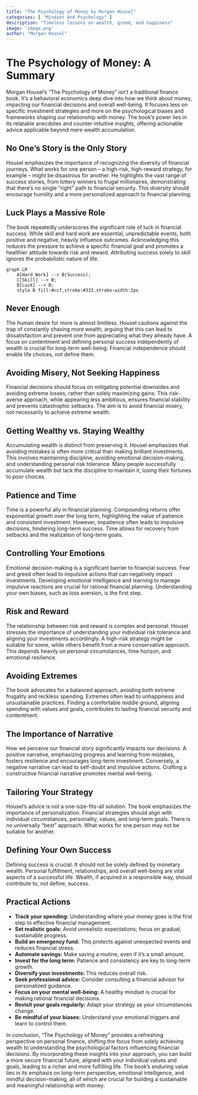 ```yaml
---
title: "The Psychology of Money by Morgan Housel"
categories: [ "Mindset And Psychology" ]
description: "Timeless lessons on wealth, greed, and happiness"
image: 'image.png'
author: "Morgan Housel"
---
```

# The Psychology of Money: A Summary

Morgan Housel's "The Psychology of Money" isn't a traditional finance book. It's a behavioral economics deep dive into how we think about money, impacting our financial decisions and overall well-being.  It focuses less on specific investment strategies and more on the psychological biases and frameworks shaping our relationship with money. The book's power lies in its relatable anecdotes and counter-intuitive insights, offering actionable advice applicable beyond mere wealth accumulation.


## No One's Story is the Only Story

Housel emphasizes the importance of recognizing the diversity of financial journeys.  What works for one person – a high-risk, high-reward strategy, for example – might be disastrous for another.  He highlights the vast range of success stories, from lottery winners to frugal millionaires, demonstrating that there's no single "right" path to financial security. This diversity should encourage humility and a more personalized approach to financial planning.

## Luck Plays a Massive Role

The book repeatedly underscores the significant role of luck in financial success.  While skill and hard work are essential, unpredictable events, both positive and negative, heavily influence outcomes.  Acknowledging this reduces the pressure to achieve a specific financial goal and promotes a healthier attitude towards risk and reward. Attributing success solely to skill ignores the probabilistic nature of life.

```mermaid
graph LR
    A[Hard Work] --> B(Success);
    C[Skill] --> B;
    D[Luck] --> B;
    style B fill:#ccf,stroke:#333,stroke-width:2px
```


## Never Enough

The human desire for more is almost limitless.  Housel cautions against the trap of constantly chasing more wealth, arguing that this can lead to dissatisfaction and prevent one from appreciating what they already have.  A focus on contentment and defining personal success independently of wealth is crucial for long-term well-being.  Financial independence should enable life choices, not define them.


## Avoiding Misery, Not Seeking Happiness

Financial decisions should focus on mitigating potential downsides and avoiding extreme losses, rather than solely maximizing gains.  This risk-averse approach, while appearing less ambitious, ensures financial stability and prevents catastrophic setbacks.  The aim is to avoid financial misery, not necessarily to achieve extreme wealth.


## Getting Wealthy vs. Staying Wealthy

Accumulating wealth is distinct from preserving it.  Housel emphasizes that avoiding mistakes is often more critical than making brilliant investments.  This involves maintaining discipline, avoiding emotional decision-making, and understanding personal risk tolerance.  Many people successfully accumulate wealth but lack the discipline to maintain it, losing their fortunes to poor choices.

## Patience and Time

Time is a powerful ally in financial planning.  Compounding returns offer exponential growth over the long term, highlighting the value of patience and consistent investment.  However, impatience often leads to impulsive decisions, hindering long-term success.  Time allows for recovery from setbacks and the realization of long-term goals.


## Controlling Your Emotions

Emotional decision-making is a significant barrier to financial success.  Fear and greed often lead to impulsive actions that can negatively impact investments.  Developing emotional intelligence and learning to manage impulsive reactions are crucial for rational financial planning.  Understanding your own biases, such as loss aversion, is the first step.

## Risk and Reward

The relationship between risk and reward is complex and personal.  Housel stresses the importance of understanding your individual risk tolerance and aligning your investments accordingly.  A high-risk strategy might be suitable for some, while others benefit from a more conservative approach.  This depends heavily on personal circumstances, time horizon, and emotional resilience.

## Avoiding Extremes

The book advocates for a balanced approach, avoiding both extreme frugality and reckless spending.  Extremes often lead to unhappiness and unsustainable practices.  Finding a comfortable middle ground, aligning spending with values and goals, contributes to lasting financial security and contentment.


## The Importance of Narrative

How we perceive our financial story significantly impacts our decisions.  A positive narrative, emphasizing progress and learning from mistakes, fosters resilience and encourages long-term investment.  Conversely, a negative narrative can lead to self-doubt and impulsive actions.  Crafting a constructive financial narrative promotes mental well-being.


## Tailoring Your Strategy

Housel's advice is not a one-size-fits-all solution. The book emphasizes the importance of personalization.  Financial strategies should align with individual circumstances, personality, values, and long-term goals.  There is no universally "best" approach.  What works for one person may not be suitable for another.

## Defining Your Own Success

Defining success is crucial.  It should not be solely defined by monetary wealth.  Personal fulfillment, relationships, and overall well-being are vital aspects of a successful life.  Wealth, if acquired in a responsible way, should contribute to, not define, success.


## Practical Actions

* **Track your spending:** Understanding where your money goes is the first step to effective financial management.
* **Set realistic goals:** Avoid unrealistic expectations; focus on gradual, sustainable progress.
* **Build an emergency fund:** This protects against unexpected events and reduces financial stress.
* **Automate savings:** Make saving a routine, even if it's a small amount.
* **Invest for the long term:**  Patience and consistency are key to long-term growth.
* **Diversify your investments:** This reduces overall risk.
* **Seek professional advice:** Consider consulting a financial advisor for personalized guidance.
* **Focus on your mental well-being:** A healthy mindset is crucial for making rational financial decisions.
* **Revisit your goals regularly:** Adapt your strategy as your circumstances change.
* **Be mindful of your biases:** Understand your emotional triggers and learn to control them.



In conclusion, "The Psychology of Money" provides a refreshing perspective on personal finance, shifting the focus from solely achieving wealth to understanding the psychological factors influencing financial decisions.  By incorporating these insights into your approach, you can build a more secure financial future, aligned with your individual values and goals, leading to a richer and more fulfilling life.  The book's enduring value lies in its emphasis on long-term perspective, emotional intelligence, and mindful decision-making, all of which are crucial for building a sustainable and meaningful relationship with money.

